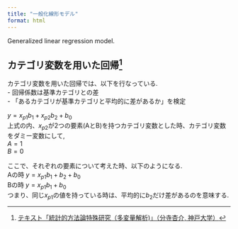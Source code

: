 ```yaml
---
title: "一般化線形モデル"
format: html
---
```


Generalized linear regression model.

## カテゴリ変数を用いた回帰[^1]

[^1]: [テキスト「統計的方法論特殊研究（多変量解析)」（分寺杏介, 神戸大学）](https://www2.kobe-u.ac.jp/~bunji/files/lecture/MVA/mva-05-regression.pdf)

カテゴリ変数を用いた回帰では、以下を行なっている.\
- 回帰係数は基準カテゴリとの差\
- 「あるカテゴリが基準カテゴリと平均的に差があるか」を検定

$y = x_{p1}b_1 + x_{p2}b_2 + b_0$\
上式の内、$x_{p2}$が2つの要素(AとB)を持つカテゴリ変数とした時、カテゴリ変数をダミー変数にして,\
$A = 1$\
$B = 0$

ここで、それぞれの要素について考えた時、以下のようになる.\
Aの時 $y = x_{p1}b_1 + b_2 + b_0$\
Bの時 $y = x_{p1}b_1 + b_0$\
つまり、同じ$x_{p1}$の値を持っている時は、平均的に$b_2$だけ差があるのを意味する.